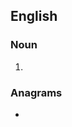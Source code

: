 ==English==

===Noun===
{{head|en|noun plural form}}

# {{plural of|foreshore|lang=en}}

===Anagrams===
* {{anagrams|en|a=eefhoorrss|forehorses}}